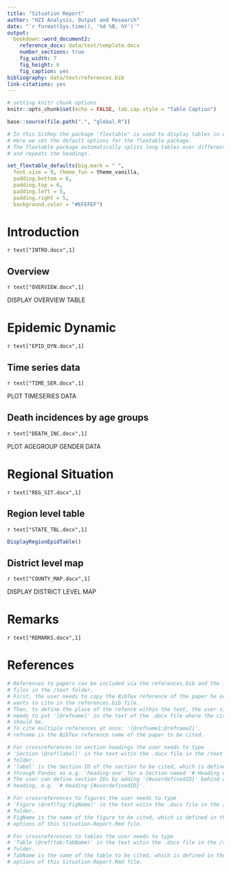 ```yaml
---
title: "Situation Report"
author: "HZI Analysis, Output and Research"
date: "`r format(Sys.time(), '%d %B, %Y')`"
output: 
  bookdown::word_document2:
    reference_docx: data/text/template.docx
    number_sections: true
    fig_width: 7
    fig_height: 6
    fig_caption: yes
bibliography: data/text/references.bib
link-citations: yes
---
```


```r
# setting knitr chunk options
knitr::opts_chunk$set(echo = FALSE, tab.cap.style = "Table Caption")
```

```r
base::source(file.path(".", "global.R"))
```


```r
# In this SitRep the package 'flextable' is used to display tables in word.
# Here we set the default options for the flextable package.
# The flextable package automatically splits long tables over different pages 
# and repeats the headings.

set_flextable_defaults(big.mark = " ",
  font.size = 9, theme_fun = theme_vanilla,
  padding.bottom = 6,
  padding.top = 6,
  padding.left = 5,
  padding.right = 5,
  background.color = "#EFEFEF")

```

# Introduction
`r text["INTRO.docx",1]` 

## Overview
`r text["OVERVIEW.docx",1]`

DISPLAY OVERVIEW TABLE

# Epidemic Dynamic
`r text["EPID_DYN.docx",1]` 

## Time series data
`r text["TIME_SER.docx",1]`

PLOT TIMESERIES DATA

## Death incidences by age groups
`r text["DEATH_INC.docx",1]`

PLOT AGEGROUP GENDER DATA

# Regional Situation
`r text["REG_SIT.docx",1]`

## Region level table
`r text["STATE_TBL.docx",1]`

```r
DisplayRegionEpidTable()
```


## District level map
`r text["COUNTY_MAP.docx",1]`

DISPLAY DISTRICT LEVEL MAP

# Remarks 
`r text["REMARKS.docx",1]`

# References
```r
# References to papers can be included via the references.bib and the .docx
# files in the /text folder.
# First, the user needs to copy the BibTex reference of the paper he or she 
# wants to cite in the references.bib file. 
# Then, to define the place of the refence within the text, the user simply 
# needs to put '[@refname]' in the text of the .docx file where the citation
# should be. 
# To cite multiple references at once: '[@refname1;@refname2]'.
# refname is the BibTex reference name of the paper to be cited.

# For crossreferences to section headings the user needs to type 
# 'Section \@ref(label)' in the text witin the .docx file in the /text
# folder.
# 'label' is the Section ID of the section to be cited, which is defined by
# through Pandoc as e.g. 'heading-one' for a Section named '# Heading one'.
# The user can define section IDs by adding '{#userdefinedID}' behind a
# heading, e.g. '# Heading {#userdefinedID}'.

# For crossreferences to figures the user needs to type 
# 'Figure \@ref(fig:FigName)' in the text witin the .docx file in the /text
# folder.
# FigName is the name of the figure to be cited, which is defined in the chunk
# options of this Situation-Report.Rmd file.

# For crossreferences to tables the user needs to type 
# 'Table \@ref(tab:TabName)' in the text witin the .docx file in the /text
# folder.
# TabName is the name of the table to be cited, which is defined in the chunk
# options of this Situation-Report.Rmd file.

```